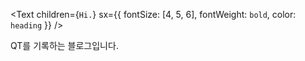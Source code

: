<Text
  children={`Hi.`}
  sx={{ fontSize: [4, 5, 6], fontWeight: `bold`, color: `heading` }}
/>

QT를 기록하는 블로그입니다.
